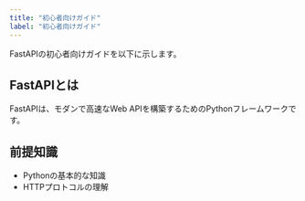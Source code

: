 ```yaml
---
title: "初心者向けガイド"
label: "初心者向けガイド"
---
```


FastAPIの初心者向けガイドを以下に示します。

## FastAPIとは

FastAPIは、モダンで高速なWeb APIを構築するためのPythonフレームワークです。

## 前提知識

- Pythonの基本的な知識
- HTTPプロトコルの理解
